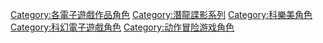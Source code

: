 [[Category:各電子遊戲作品角色|Category:各電子遊戲作品角色]]
[[Category:潛龍諜影系列|Category:潛龍諜影系列]]
[[Category:科樂美角色|Category:科樂美角色]]
[[Category:科幻電子遊戲角色|Category:科幻電子遊戲角色]]
[[Category:动作冒险游戏角色|Category:动作冒险游戏角色]]